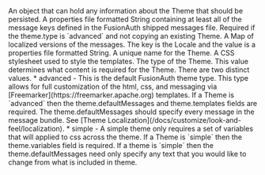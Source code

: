 <APIField name="theme.data" type="Object" optional>
  An object that can hold any information about the Theme that should be persisted.
</APIField>
<APIField name="theme.defaultMessages" type="String" optional>
  A properties file formatted String containing at least all of the message keys defined in the FusionAuth shipped messages file. Required if the <InlineField>theme.type</InlineField> is `advanced` and not copying an existing Theme.
</APIField>
<APIField name="theme.localizedMessages" type="Map<Locale,String>" optional>
  A Map of localized versions of the messages. The key is the Locale and the value is a properties file formatted String.
</APIField>
<APIField name="theme.name" type="String" required>
  A unique name for the Theme.
</APIField>
<APIField name="theme.stylesheet" type="String" optional>
  A CSS stylesheet used to style the templates.
</APIField>
<APIField name="theme.type" type="String" optional defaults="advanced" since="1.51.0">
  The type of the Theme. This value determines what content is required for the Theme. There are two distinct values.
  * <InlineFieldValue>advanced</InlineFieldValue> - This is the default FusionAuth theme type. This type allows for full customization of the html, css, and messaging via [Freemarker](https://freemarker.apache.org) templates. If a Theme is `advanced` then the <InlineField>theme.defaultMessages</InlineField> and <InlineField>theme.templates</InlineField> fields are required. The <InlineField>theme.defaultMessages</InlineField> should specify every message in the message bundle. See [Theme Localization](/docs/customize/look-and-feel/localization).
  * <InlineFieldValue>simple</InlineFieldValue> - A simple theme only requires a set of variables that will applied to css across the theme. If a Theme is `simple` then the <InlineField>theme.variables</InlineField> field is required. If a theme is `simple` then the <InlineField>theme.defaultMessages</InlineField> need only specify any text that you would like to change from what is included in theme.
</APIField>
